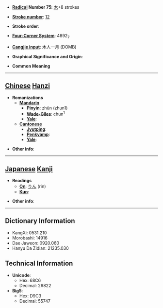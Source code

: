 * '''[[Wiktionary:Chinese radical index| Radical]] Number 75''': [[Wiktionary:Chinese radical index 木|木]]+8 strokes

* '''[[Wiktionary:Chinese total strokes index|Stroke number]]''': [[Wiktionary:Chinese total strokes index 12|12]]

* '''Stroke order''': 

* '''[[Wiktionary:Chinese four corner index|Four-Corner System]]''': 4892<sub>7</sub>

* '''[[Wiktionary:Chinese Cangjie index|Cangjie input]]''': 木人一月 (DOMB)

* '''Graphical Significance and Origin''': 

* '''Common Meaning'''

----

== [[Chinese]] [[Hanzi]] ==

* '''Romanizations'''
** '''[[Mandarin]]'''
*** '''[[Pinyin]]''': zhūn (zhun1)
*** '''[[Wade-Giles]]''': chun<sup>1</sup>
*** '''[[Yale]]''': 
** '''[[Cantonese]]'''
*** '''[[Jyutping]]''':
*** '''[[Penkyamp]]''': 
*** '''[[Yale]]''': 

* '''Other info''': 

----

== [[Japanese]] [[Kanji]] ==

* '''Readings'''
** '''[[On]]''': [[りん]] (rin)
** '''[[Kun]]''': 

* '''Other info''':  

----

== Dictionary Information ==

* KangXi: 0531.210
* Morobashi: 14916
* Dae Jaweon: 0920.060
* Hanyu Da Zidian: 21235.030

== Technical Information ==

* '''Unicode''':
** Hex: 68C6
** Decimal: 26822
* '''Big5''':
** Hex: D9C3
** Decimal: 55747